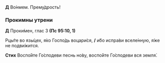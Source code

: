 **Д** Во́нмем. Прему́дрость!

### Прокимны утрени

**Д** Проки́мен, глас 3 **(Пс 95:10, 1)**

Рцы́те во язы́цех, я́ко Госпо́дь воцари́ся, **/** и́бо испра́ви вселе́нную, я́же не подви́жится.

**Стих** Воспо́йте Го́сподеви песнь но́ву, воспо́йте Го́сподеви вся земля́.
